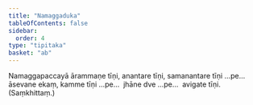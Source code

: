 ```yaml
---
title: "Namaggaduka"
tableOfContents: false
sidebar:
  order: 4
type: "tipitaka"
basket: "ab"
---
```



<DynamicBreadcrumb />

<Division number="31">

<Paragraph number="1869">
Namaggapaccayā ārammaṇe tīṇi, anantare tīṇi, samanantare tīṇi …pe…  āsevane ekaṃ, kamme tīṇi …pe…  jhāne dve …pe…  avigate tīṇi. (Saṃkhittaṃ.)
</Paragraph>
</Division>